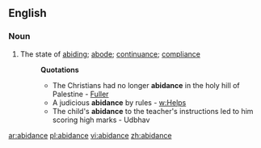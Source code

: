 ==English==

===Noun===
{{en-noun}}

# The state of [[abiding]]; [[abode]]; [[continuance]]; [[compliance]]
#:'''Quotations'''
#:*The Christians had no longer '''abidance''' in the holy hill of Palestine - [[Fuller]] <!-- Same as below -->
#:*A judicious '''abidance''' by rules - [[w:Helps]] <!-- Author? If so who? -->
#:*The child's '''abidance''' to the teacher's instructions led to him scoring high marks - Udbhav
{{attention|en}}

[[ar:abidance]]
[[pl:abidance]]
[[vi:abidance]]
[[zh:abidance]]